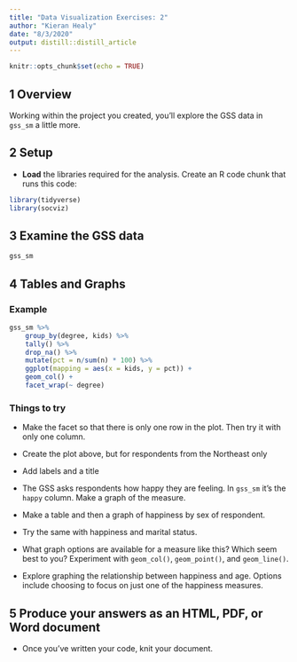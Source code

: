 ```yaml
---
title: "Data Visualization Exercises: 2"
author: "Kieran Healy"
date: "8/3/2020"
output: distill::distill_article
---
```


```r
knitr::opts_chunk$set(echo = TRUE)
```


## 1 Overview 

Working within the project you created, you'll explore the GSS data in `gss_sm` a little more.

## 2 Setup

- **Load** the libraries required for the analysis. Create an R code chunk that runs this code:

```r

library(tidyverse)
library(socviz)

```

## 3 Examine the GSS data

```r
gss_sm
```

## 4 Tables and Graphs

### Example

```r
gss_sm %>% 
    group_by(degree, kids) %>%
    tally() %>%
    drop_na() %>%
    mutate(pct = n/sum(n) * 100) %>%
    ggplot(mapping = aes(x = kids, y = pct)) +
    geom_col() +
    facet_wrap(~ degree)
```

### Things to try 

- Make the facet so that there is only one row in the plot. Then try it with only one column.
- Create the plot above, but for respondents from the Northeast only
- Add labels and a title


- The GSS asks respondents how happy they are feeling. In `gss_sm` it's the `happy` column. Make a graph of the measure. 
- Make a table and then a graph of happiness by sex of respondent.
- Try the same with happiness and marital status.
- What graph options are available for a measure like this? Which seem best to you? Experiment with `geom_col()`, `geom_point()`, and `geom_line()`.
- Explore graphing the relationship between happiness and age. Options include choosing to focus on just one of the happiness measures.


## 5 Produce your answers as an HTML, PDF, or Word document

- Once you've written your code, knit your document.
